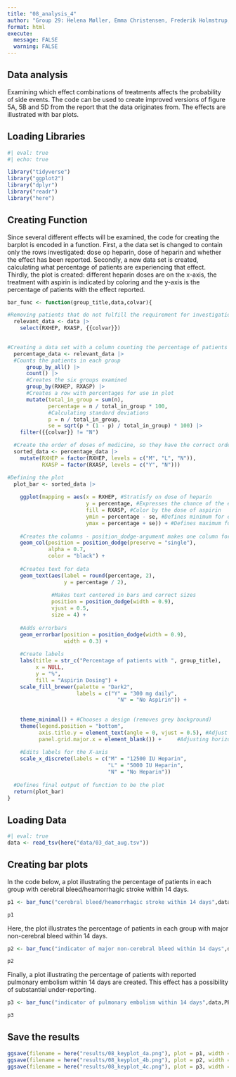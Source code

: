 ```yaml
---
title: "08_analysis_4"
author: "Group 29: Helena Møller, Emma Christensen, Frederik Holmstrup, Casper Harreby & Laura Christiansen"
format: html
execute: 
  message: FALSE
  warning: FALSE
---
```


## Data analysis

Examining which effect combinations of treatments affects the probability of side events. The code can be used to create improved versions of figure 5A, 5B and 5D from the report that the data originates from. The effects are illustrated with bar plots.

## Loading Libraries

```r
#| eval: true
#| echo: true

library("tidyverse")
library("ggplot2")
library("dplyr")
library("readr")
library("here")
```

## Creating Function

Since several different effects will be examined, the code for creating the barplot is encoded in a function. First, a the data set is changed to contain only the rows investigated: dose op heparin, dose of heparin and whether the effect has been reported. Secondly, a new data set is created, calculating what percentage of patients are experiencing that effect. Thirdly, the plot is created: different heparin doses are on the x-axis, the treatment with aspirin is indicated by coloring and the y-axis is the percentage of patients with the effect reported.

```r
bar_func <- function(group_title,data,colvar){

#Removing patients that do not fulfill the requirement for investigation
  relevant_data <- data |> 
    select(RXHEP, RXASP, {{colvar}})

  
#Creating a data set with a column counting the percentage of patients with reported effect
  percentage_data <- relevant_data |>
  #Counts the patients in each group
      group_by_all() |> 
      count() |> 
      #Creates the six groups examined
      group_by(RXHEP, RXASP) |>
      #Creates a row with percentages for use in plot
      mutate(total_in_group = sum(n),
             percentage = n / total_in_group * 100,
             #Calculating standard deviations
             p = n / total_in_group,
             se = sqrt(p * (1 - p) / total_in_group) * 100) |> 
    filter({{colvar}} != "N")

  #Create the order of doses of medicine, so they have the correct order in the plot
  sorted_data <- percentage_data |> 
    mutate(RXHEP = factor(RXHEP, levels = c("M", "L", "N")),
           RXASP = factor(RXASP, levels = c("Y", "N")))

#Defining the plot
  plot_bar <- sorted_data |>   
  
    ggplot(mapping = aes(x = RXHEP, #Stratisfy on dose of heparin
                         y = percentage, #Expresses the chance of the event happening 
                         fill = RXASP, #Color by the dose of aspirin
                         ymin = percentage - se, #Defines minimum for error bars
                         ymax = percentage + se)) + #Defines maximum for error bars
               
    #Creates the columns - position_dodge-argument makes one column for each group
    geom_col(position = position_dodge(preserve = "single"), 
             alpha = 0.7,
             color = "black") +
    
    #Creates text for data 
    geom_text(aes(label = round(percentage, 2),
                  y = percentage / 2),
              
              #Makes text centered in bars and correct sizes
              position = position_dodge(width = 0.9),
              vjust = 0.5,
              size = 4) +
    
    #Adds errorbars
    geom_errorbar(position = position_dodge(width = 0.9),
                  width = 0.3) +
    
    #Create labels 
    labs(title = str_c("Percentage of patients with ", group_title),
         x = NULL,
         y = "%",
         fill = "Aspirin Dosing") +
    scale_fill_brewer(palette = "Dark2",
                      labels = c("Y" = "300 mg daily",
                                   "N" = "No Aspirin")) +
    
    
    theme_minimal() + #Chooses a design (removes grey background)
    theme(legend.position = "bottom",
          axis.title.y = element_text(angle = 0, vjust = 0.5), #Adjust y-axis tet
          panel.grid.major.x = element_blank()) +     #Adjusting horizontal lines
    
    #Edits labels for the X-axis
    scale_x_discrete(labels = c("M" = "12500 IU Heparin",
                                "L" = "5000 IU Heparin",
                                "N" = "No Heparin"))
  
  #Defines final output of function to be the plot
  return(plot_bar)
}
```

## Loading Data

```r
#| eval: true
data <- read_tsv(here("data/03_dat_aug.tsv"))
```

## Creating bar plots

In the code below, a plot illustrating the percentage of patients in each group with cerebral bleed/heamorrhagic stroke within 14 days.

```r
p1 <- bar_func("cerebral bleed/heamorrhagic stroke within 14 days",data,H14)

p1
```

Here, the plot illustrates the percentage of patients in each group with major non-cerebral bleed within 14 days.

```r
p2 <- bar_func("indicator of major non-cerebral bleed within 14 days",data,TRAN14)

p2
```

Finally, a plot illustrating the percentage of patients with reported pulmonary embolism within 14 days are created. This effect has a possibility of substantial under-reporting.

```r
p3 <- bar_func("indicator of pulmonary embolism within 14 days",data,PE14)

p3
```

## Save the results

```r
ggsave(filename = here("results/08_keyplot_4a.png"), plot = p1, width = 8, height = 4, dpi = 300, bg = "white")  
ggsave(filename = here("results/08_keyplot_4b.png"), plot = p2, width = 8, height = 4, dpi = 300, bg = "white")
ggsave(filename = here("results/08_keyplot_4c.png"), plot = p3, width = 8, height = 4, dpi = 300, bg = "white")
```
